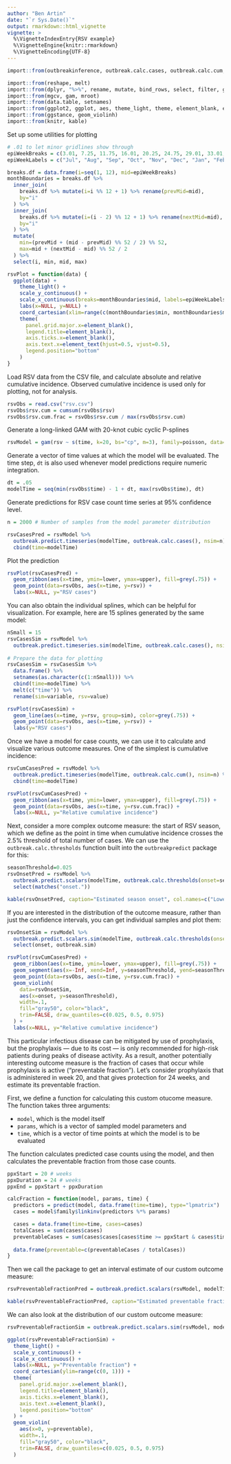 ```yaml
---
author: "Ben Artin"
date: "`r Sys.Date()`"
output: rmarkdown::html_vignette
vignette: >
  %\VignetteIndexEntry{RSV example}
  %\VignetteEngine{knitr::rmarkdown}
  %\VignetteEncoding{UTF-8}
---
```

```r
import::from(outbreakinference, outbreak.calc.cases, outbreak.calc.cum, outbreak.calc.thresholds, outbreak.predict.scalars, outbreak.predict.scalars.sim, outbreak.predict.timeseries, outbreak.predict.timeseries.sim)

import::from(reshape, melt)
import::from(dplyr, "%>%", rename, mutate, bind_rows, select, filter, group_by, ungroup, do, arrange, first, last, inner_join, matches)
import::from(mgcv, gam, mroot)
import::from(data.table, setnames)
import::from(ggplot2, ggplot, aes, theme_light, theme, element_blank, element_text, geom_ribbon, geom_point, geom_line, geom_segment, geom_violin, scale_x_continuous, scale_y_continuous, labs, coord_cartesian)
import::from(ggstance, geom_violinh)
import::from(knitr, kable)
```

Set up some utilities for plotting

```r
# .01 to let minor gridlines show through
epiWeekBreaks = c(3.01, 7.25, 11.75, 16.01, 20.25, 24.75, 29.01, 33.01, 37.5, 42.01, 46.25, 50.75)
epiWeekLabels = c("Jul", "Aug", "Sep", "Oct", "Nov", "Dec", "Jan", "Feb", "Mar", "Apr", "May", "Jun")

breaks.df = data.frame(i=seq(1, 12), mid=epiWeekBreaks)
monthBoundaries = breaks.df %>%
  inner_join(
    breaks.df %>% mutate(i=i %% 12 + 1) %>% rename(prevMid=mid),
    by="i"
  ) %>%
  inner_join(
    breaks.df %>% mutate(i=(i - 2) %% 12 + 1) %>% rename(nextMid=mid),
    by="i"
  ) %>%
  mutate(
    min=(prevMid + (mid - prevMid) %% 52 / 2) %% 52,
    max=mid + (nextMid - mid) %% 52 / 2
  ) %>%
  select(i, min, mid, max)

rsvPlot = function(data) {
  ggplot(data) +
    theme_light() +
    scale_y_continuous() +
    scale_x_continuous(breaks=monthBoundaries$mid, labels=epiWeekLabels, expand=c(0, 0)) + 
    labs(x=NULL, y=NULL) + 
    coord_cartesian(xlim=range(c(monthBoundaries$min, monthBoundaries$max))) +
    theme(
      panel.grid.major.x=element_blank(),
      legend.title=element_blank(),
      axis.ticks.x=element_blank(),
      axis.text.x=element_text(hjust=0.5, vjust=0.5),
      legend.position="bottom"
    )
}

```

Load RSV data from the CSV file, and calculate absolute and relative cumulative incidence. Observed cumulative incidence is used only for plotting, not for analysis.

```r
rsvObs = read.csv("rsv.csv")
rsvObs$rsv.cum = cumsum(rsvObs$rsv)
rsvObs$rsv.cum.frac = rsvObs$rsv.cum / max(rsvObs$rsv.cum)
```

Generate a long-linked GAM with 20-knot cubic cyclic P-splines

```r
rsvModel = gam(rsv ~ s(time, k=20, bs="cp", m=3), family=poisson, data=rsvObs)
```

Generate a vector of time values at which the model will be evaluated. The time step, `dt` is also used whenever model predictions require numeric integration. 

```r
dt = .05
modelTime = seq(min(rsvObs$time) - 1 + dt, max(rsvObs$time), dt)
```

Generate predictions for RSV case count time  series at 95% confidence level.

```r
n = 2000 # Number of samples from the model parameter distribution

rsvCasesPred = rsvModel %>%
  outbreak.predict.timeseries(modelTime, outbreak.calc.cases(), nsim=n) %>%
  cbind(time=modelTime)
```

Plot the prediction

```r
rsvPlot(rsvCasesPred) +
  geom_ribbon(aes(x=time, ymin=lower, ymax=upper), fill=grey(.75)) +
  geom_point(data=rsvObs, aes(x=time, y=rsv)) +
  labs(x=NULL, y="RSV cases")
```

You can also obtain the individual splines, which can be helpful for visualization. For example, here are 15 splines generated by the same model:

```r
nSmall = 15
rsvCasesSim = rsvModel %>%
  outbreak.predict.timeseries.sim(modelTime, outbreak.calc.cases(), nsim=nSmall)
  
# Prepare the data for plotting
rsvCasesSim = rsvCasesSim %>%
  data.frame() %>%
  setnames(as.character(c(1:nSmall))) %>%
  cbind(time=modelTime) %>%
  melt(c("time")) %>%
  rename(sim=variable, rsv=value)

rsvPlot(rsvCasesSim) +
  geom_line(aes(x=time, y=rsv, group=sim), color=grey(.75)) +
  geom_point(data=rsvObs, aes(x=time, y=rsv)) +
  labs(y="RSV cases")
```

Once we have a model for case counts, we can use it to calculate and visualize various outcome measures. One of the simplest is cumulative incidence:

```r
rsvCumCasesPred = rsvModel %>%
  outbreak.predict.timeseries(modelTime, outbreak.calc.cum(), nsim=n) %>%
  cbind(time=modelTime)

rsvPlot(rsvCumCasesPred) +
  geom_ribbon(aes(x=time, ymin=lower, ymax=upper), fill=grey(.75)) +
  geom_point(data=rsvObs, aes(x=time, y=rsv.cum.frac)) +
  labs(x=NULL, y="Relative cumulative incidence")
```

Next, consider a more complex outcome measure: the start of RSV season, which we define as the point in time when cumulative incidence crosses the 2.5\% threshold of total number of cases. We can use the `outbreak.calc.thresholds` function built into the `outbreakpredict` package for this:

```r
seasonThreshold=0.025
rsvOnsetPred = rsvModel %>% 
  outbreak.predict.scalars(modelTime, outbreak.calc.thresholds(onset=seasonThreshold)) %>%
  select(matches("onset."))

kable(rsvOnsetPred, caption="Estimated season onset", col.names=c("Lower CL", "Median", "Upper CL"))
```

If you are interested in the distribution of the outcome measure, rather than just the confidence intervals, you can get individual samples and plot them:

```r
rsvOnsetSim = rsvModel %>% 
  outbreak.predict.scalars.sim(modelTime, outbreak.calc.thresholds(onset=0.025), nsim=n) %>%
  select(onset, outbreak.sim)

rsvPlot(rsvCumCasesPred) +
  geom_ribbon(aes(x=time, ymin=lower, ymax=upper), fill=grey(.75)) +
  geom_segment(aes(x=-Inf, xend=Inf, y=seasonThreshold, yend=seasonThreshold), linetype="13") +
  geom_point(data=rsvObs, aes(x=time, y=rsv.cum.frac)) +
  geom_violinh(
    data=rsvOnsetSim,
    aes(x=onset, y=seasonThreshold),
    width=.1,
    fill="gray50", color="black",
    trim=FALSE, draw_quantiles=c(0.025, 0.5, 0.975)
  ) +
  labs(x=NULL, y="Relative cumulative incidence")
```

This particular infectious disease can be mitigated by use of prophylaxis, but the prophylaxis — due to its cost — is only recommended for high-risk patients during peaks of disease activity. As a result, another potentially interesting outcome measure is the fraction of cases that occur while prophylaxis is active (“preventable fraction”). Let's consider prophylaxis that is administered in week 20, and that gives protection for 24 weeks, and estimate its preventable fraction.

First, we define a function for calculating this custom otucome measure. The function takes three arguments:

 * `model`, which is the model itself
 * `params`, which is a vector of sampled model parameters and
 * `time`, which is a vector of time points at which the model is to be evaluated
 
The function calculates predicted case counts using the model, and then calculates the preventable fraction from those case counts.
 
```r
ppxStart = 20 # weeks
ppxDuration = 24 # weeks
ppxEnd = ppxStart + ppxDuration

calcFraction = function(model, params, time) {
  predictors = predict(model, data.frame(time=time), type="lpmatrix")
  cases = model$family$linkinv(predictors %*% params)

  cases = data.frame(time=time, cases=cases)
  totalCases = sum(cases$cases)
  preventableCases = sum(cases$cases[cases$time >= ppxStart & cases$time <= ppxEnd])
  
  data.frame(preventable=c(preventableCases / totalCases))
}
```

Then we call the package to get an interval estimate of our custom outcome measure:

```r
rsvPreventableFractionPred = outbreak.predict.scalars(rsvModel, modelTime, calcFraction)

kable(rsvPreventableFractionPred, caption="Estimated preventable fraction", col.names=c("Lower CL", "Median", "Upper CL"))
```

We can also look at the distribution of our custom outcome measure:

```r
rsvPreventableFractionSim = outbreak.predict.scalars.sim(rsvModel, modelTime, calcFraction, nsim=n)

ggplot(rsvPreventableFractionSim) +
  theme_light() +
  scale_y_continuous() +
  scale_x_continuous() + 
  labs(x=NULL, y="Preventable fraction") + 
  coord_cartesian(ylim=range(c(0, 1))) +
  theme(
    panel.grid.major.x=element_blank(),
    legend.title=element_blank(),
    axis.ticks.x=element_blank(),
    axis.text.x=element_blank(),
    legend.position="bottom"
  ) +
  geom_violin(
    aes(x=0, y=preventable),
    width=.1,
    fill="gray50", color="black",
    trim=FALSE, draw_quantiles=c(0.025, 0.5, 0.975)
  )
```

